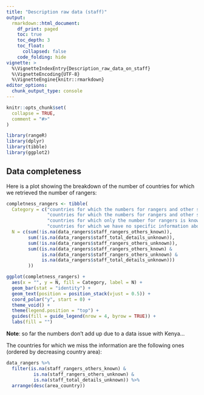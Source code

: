 ```yaml
---
title: "Description raw data (staff)"
output: 
  rmarkdown::html_document:
    df_print: paged
    toc: true
    toc_depth: 3
    toc_float:
      collapsed: false
    code_folding: hide
vignette: >
  %\VignetteIndexEntry{Description_raw_data_on_staff}
  %\VignetteEncoding{UTF-8}
  %\VignetteEngine{knitr::rmarkdown}
editor_options: 
  chunk_output_type: console
---
```


```r
knitr::opts_chunk$set(
  collapse = TRUE,
  comment = "#>"
)
```

```r
library(rangeR)
library(dplyr)
library(tibble)
library(ggplot2)
```

## Data completeness

Here is a plot showing the breakdown of the number of countries for which we retrieved the number of rangers:

```r
completness_rangers <- tibble(
  Category = c("countries for which the numbers for rangers and other staffs are both separately known",
               "countries for which the numbers for rangers and other staffs are both known but undistinguishable",
               "countries for which only the number for rangers is known (other staff missing)",
               "countries for which we have no specific information about rangers"),
  N = c(sum(!is.na(data_rangers$staff_rangers_others_known)),
        sum(!is.na(data_rangers$staff_total_details_unknown)),
        sum(!is.na(data_rangers$staff_rangers_others_unknown)),
        sum((is.na(data_rangers$staff_rangers_others_known) &
             is.na(data_rangers$staff_rangers_others_unknown) &
             is.na(data_rangers$staff_total_details_unknown)))
        ))
```

```r
ggplot(completness_rangers) +
  aes(x = "", y = N, fill = Category, label = N) +
  geom_bar(stat = "identity") +
  geom_text(position = position_stack(vjust = 0.5)) +
  coord_polar("y", start = 0) +
  theme_void() +
  theme(legend.position = "top") +
  guides(fill = guide_legend(nrow = 4, byrow = TRUE)) +
  labs(fill = "")
```

**Note**: so far the numbers don't add up due to a data issue with Kenya...

The countries for which we miss the information are the following ones (ordered by decreasing country area):
```r
data_rangers %>%
  filter(is.na(staff_rangers_others_known) &
          is.na(staff_rangers_others_unknown) &
          is.na(staff_total_details_unknown)) %>%
  arrange(desc(area_country))
```

